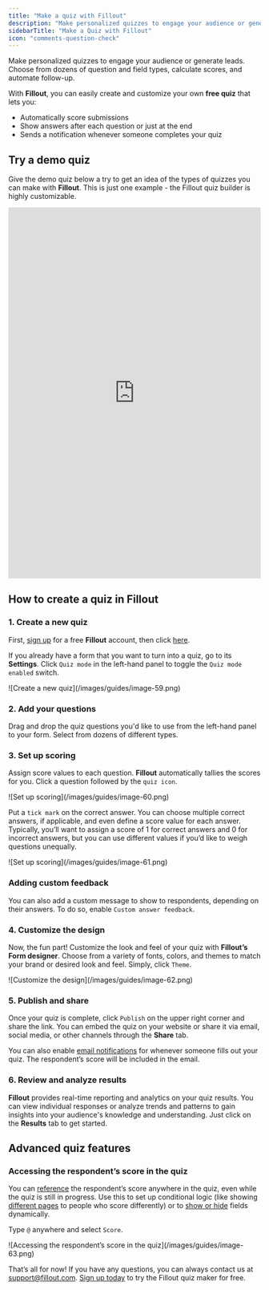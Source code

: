 ```yaml
---
title: "Make a quiz with Fillout"
description: "Make personalized quizzes to engage your audience or generate leads. Choose from dozens of question and field types, calculate scores, and automate follow-up."
sidebarTitle: "Make a Quiz with Fillout"
icon: "comments-question-check"
---
```


Make personalized quizzes to engage your audience or generate leads. Choose from dozens of question and field types, calculate scores, and automate follow-up.

With **Fillout**, you can easily create and customize your own **free quiz** that lets you:

- Automatically score submissions
- Show answers after each question or just at the end
- Sends a notification whenever someone completes your quiz

## Try a demo quiz

Give the demo quiz below a try to get an idea of the types of quizzes you can make with **Fillout**. This is just one example - the Fillout quiz builder is highly customizable.

<Frame>
  <iframe class="notion-asset-object-fit" src="https://forms.fillout.com/t/fLr5WSFq7nus" title="iframe embed" frameborder="0" allowfullscreen="" loading="lazy" scrolling="auto" width="100%" height="740"></iframe>
</Frame>

## How to create a quiz in Fillout

### 1. Create a new quiz

First, [sign up](https://build.fillout.com/signup) for a free **Fillout** account, then click [here](https://build.fillout.com/new/).

If you already have a form that you want to turn into a quiz, go to its **Settings**. Click `Quiz mode` in the left-hand panel to toggle the `Quiz mode enabled` switch.

<Frame>
  ![Create a new quiz](/images/guides/image-59.png)
</Frame>

### 2. Add your questions
  Drag and drop the quiz questions you'd like to use from the left-hand panel to your form. Select from dozens of different types.

### 3. Set up scoring

  Assign score values to each question. **Fillout** automatically tallies the scores for you. Click a question followed by the `quiz icon`.

<Frame>
  ![Set up scoring](/images/guides/image-60.png)
</Frame>

  Put a `tick mark` on the correct answer. You can choose multiple correct answers, if applicable, and even define a score value for each answer. Typically, you’ll want to assign a score of 1 for correct answers and 0 for incorrect answers, but you can use different values if you’d like to weigh questions unequally.

<Frame style={{ width: '480px' , height: '487px' }}>
  ![Set up scoring](/images/guides/image-61.png)
</Frame>

  ### Adding custom feedback

  You can also add a custom message to show to respondents, depending on their answers. To do so, enable `Custom answer feedback`.

### 4. Customize the design

  Now, the fun part! Customize the look and feel of your quiz with **Fillout’s** **Form designer**. Choose from a variety of fonts, colors, and themes to match your brand or desired look and feel. Simply, click `Theme`.

<Frame style={{ width: '480px' , height: '255px' }}>
  ![Customize the design](/images/guides/image-62.png)
</Frame>

### 5. Publish and share

  Once your quiz is complete, click `Publish` on the upper right corner and share the link. You can embed the quiz on your website or share it via email, social media, or other channels through the **Share** tab.

  You can also enable [email notifications](/email-notifications) for whenever someone fills out your quiz. The respondent’s score will be included in the email.

### 6. Review and analyze results

  **Fillout** provides real-time reporting and analytics on your quiz results. You can view individual responses or analyze trends and patterns to gain insights into your audience's knowledge and understanding. Just click on the **Results** tab to get started.

## Advanced quiz features

### Accessing the respondent’s score in the quiz

You can [reference](/answer-piping) the respondent’s score anywhere in the quiz, even while the quiz is still in progress. Use this to set up conditional logic (like showing [different pages](/page-logic) to people who score differently) or to [show or hide](/conditional-hiding) fields dynamically.

Type `@` anywhere and select `Score`.

<Frame style={{ width: '528px' , height: '267px' }}>
  ![Accessing the respondent’s score in the quiz](/images/guides/image-63.png)
</Frame>

That’s all for now! If you have any questions, you can always contact us at support@fillout.com. [Sign up today](https://build.fillout.com/signup) to try the Fillout quiz maker for free.
